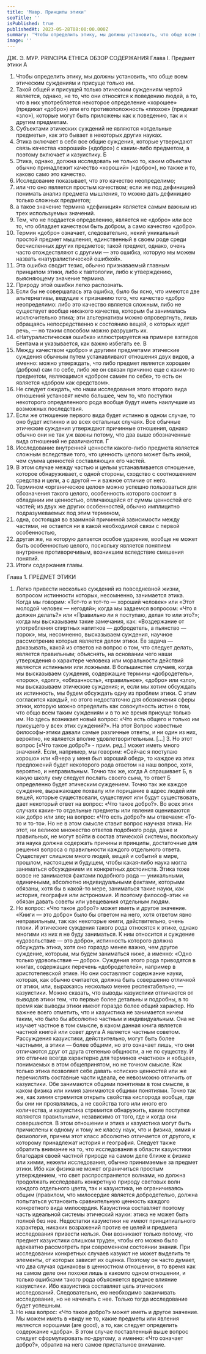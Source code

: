 ```yaml
---
title: 'Мавр. Принципы этики'
seoTitle: ''
isPublished: true
publishedAt: 2023-05-28T08:00:00.000Z
summary: 'Чтобы определить этику, мы должны установить, что обще всем этическим суждениям и присуще только им.'
image: ''
---
```


ДЖ. Э. МУР. PRINCIPIA ETHICA
ОБЗОР СОДЕРЖАНИЯ
Глава I. Предмет этики
A

1. Чтобы определить этику, мы должны установить, что обще всем этическим суждениям и присуще только им.
2. Такой общей и присущей только этическим суждениям чертой является, однако, не то, что они относятся к поведению людей, а то, что в них
   употребляется некоторое определение «хорошее» (предикат «добро») или его
   противоположность «плохое» (предикат «зло»), которые могут быть приложены как к поведению, так и к другим предметам.
3. Субъектами этических суждений не являются «отдельные предметы», как это бывает в некоторых других науках.
4. Этика включает в себя все общие суждения, которые утверждают
   связь качества «хороший» («добро») с каким-либо предметом, а поэтому
   включает и казуистику.
   Б
5. Этика, однако, должна исследовать не только то, каким объектам
   обычно принадлежит качество «хороший» («добро»), но также и то, каково
   само это качество.
6. Исследование показывает, что это качество неопределимо;
7. или что оно является простым качеством; если же под дефиницией
   понимать анализ предмета мышления, то можно дать дефиницию только
   сложных предметов;
8. а такое значение термина «дефиниция» является самым важным из
   трех используемых значений.
9. Тем, что не поддается определению, является не «добро» или все то,
   что обладает качеством быть добром, а само качество «добро».
10. Термин «добро» означает, следовательно, некий уникальный простой предмет мышления, единственный в своем роде среди бесчисленных
    других предметов; такой предмет, однако, очень часто отождествляют с другими — это ошибка, которую мы можем назвать «натуралистической ошибкой».
11. Эта ошибка сводит тезис, обычно признаваемый главным принципом этики, либо к тавтологии, либо к утверждению, выясняющему значение
    термина.
12. Природу этой ошибки легко распознать.
13. Если бы не совершалась эта ошибка, было бы ясно, что имеются две
    альтернативы, ведущие к признанию того, что качество «добро неопределимо: либо это качество является сложным, либо не существует вообще никакого качества, которым бы занималась исключительно этика; эти альтернативы можно опровергнуть, лишь обращаясь непосредственно к состоянию вещей, о которых идет речь, — но таким способом можно разрушить их.
14. «Натуралистическая ошибка» иллюстрируется на примере взглядов
    Бентама и указывается, как важно избегать ее.
    В
15. Между качеством «добро» и другими предметами этические суждения обычным путем устанавливают отношения двух видов, а именно: можно
    утверждать, что либо предмет является хорошим (добром) сам по себе, либо
    же он связан причинно еще с каким-то предметом, являющимся «добром самим по себе», то есть он является «добром как средством».
16. Не следует ожидать, что наши исследования этого второго вида отношений установят нечто большее, чем то, что поступки некоторого определенного рода вообще будут иметь наилучшие из возможных последствия.
17. Если же отношение первого вида будет истинно в одном случае, то
    оно будет истинно и во всех остальных случаях. Все обычные этические
    суждения утверждают причинные отношения, однако обычно они не так уж
    важны потому, что два выше обозначенные вида отношений не различаются.
    Г
18. Исследование внутренней ценности какого-либо предмета является
    сложным вследствие того, что ценность целого может быть иной, чем сумма
    ценностей составляющих его частей.
19. В этом случае между частью и целым устанавливается отношение,
    которое обнаруживает, с одной стороны, сходство с соотношением средства
    и цели, а с другой — и важное отличие от него.
20. Термином «органическое целое» можно успешно пользоваться для
    обозначения такого целого, особенность которого состоит в обладании им
    ценностью, отличающейся от суммы ценностей его частей; из двух же других
    особенностей, обычно имплицитно подразумеваемых под этим термином,
21. одна, состоящая во взаимной причинной зависимости между частями, не остается ни в какой необходимой связи с первой особенностью,
22. другая же, на которую делается особое ударение, вообще не может
    быть особенностью целого, поскольку является понятием внутренне противоречивым, возникшим вследствие смешения понятий.
23. Итоги содержания главы.

Глава 1. ПРЕДМЕТ ЭТИКИ

1. Легко привести несколько суждений из повседневной жизни, вопросом истинности которых, несомненно, занимается этика. Когда мы говорим:
   «Тот-то и тот-то — хороший человек» или «Этот молодой человек — негодяй»; когда мы задаемся вопросом: «Что я должен делать?» или «Правильно
   ли я поступаю, делая то или это?»; когда мы высказываем такие замечания,
   как: «Воздержание от употребления спиртных напитков — добродетель, а
   пьянство — порок», мы, несомненно, высказываем суждения, научное рассмотрение которых является делом этики. Ее задача — доказывать, какой из
   ответов на вопрос о том, что следует делать, является правильным; объяснять, на основании чего наши утверждения о характере человека или моральности действий являются истинными или ложными. В большинстве случаев, когда мы высказываем суждения, содержащие термины «добродетель»,
   «порок», «долг», «обязанность», «правильное», «добро» или «зло», мы высказываем этические суждения; и, если мы хотим обсуждать их истинность,
   мы будем обсуждать одну из проблем этики.
   С этим согласится каждый, но этого недостаточно для обозначения
   сферы этики, которую можно определить как совокупность истин о том, что
   общо всем таким суждениям и в то же время присуще только им. Но здесь
   возникает новый вопрос: «Что есть общего и только им присущего у всех
   этих суждений?». На этот Вопрос известные философы-этики давали самые
   различные ответы, и ни один из них, вероятно, не является вполне удовлетворительным.
   […] 3. Но этот вопрос [«Что такое добро?» - прим. ред.] может иметь
   много значений. Если, например, мы говорим: «Сейчас я поступаю хорошо»
   или «Вчера у меня был хороший обед», то каждое из этих предложений будет
   некоторого рода ответом на наш вопрос, хотя, вероятно, и неправильным.
   Точно так же, когда А спрашивает Б, в какую школу ему следует послать
   своего сына, то ответ Б определенно будет этическим суждением. Точно так
   же каждое суждение, выражающее похвалу или порицание в адрес людей или
   вещей, которые существовали, существуют или будут существовать, дает некоторый ответ на вопрос: «Что такое добро?». Во всех этих случаях какие-то
   отдельные предметы или явления оцениваются как добро или зло; на вопрос:
   «Что есть добро?» мы отвечаем: «То-то и то-то». Но не в этом смысле ставит
   вопрос научная этика. Ни этот, ни великое множество ответов подобного рода, даже и правильных, не могут войти в состав этической системы, поскольку эта наука должна содержать причины и принципы, достаточные для решения вопроса о правильности каждого отдельного ответа. Существует слишком много людей, вещей и событий в мире, прошлом, настоящем и будущем,
   чтобы какая-либо наука могла заниматься обсуждением их конкретных достоинств. Этика тоже вовсе не занимается фактами подобного рода — уникальными, единичными, абсолютно индивидуальными фактами, которыми
   обязаны, хотя бы в какой-то мере, заниматься такие науки, как история, география или астрономия. И поэтому философ-этик не обязан давать советы
   или увещевания отдельным людям.
2. Но вопрос: «Что такое добро?» может иметь и другое значение.
   «Книги — это добро» было бы ответом на него, хотя ответом явно неправильным, так как некоторые книги, действительно, очень плохи. И этические
   суждения такого рода относятся к этике, однако многими из них я не буду
   заниматься. К ним относится и суждение «удовольствие — это добро», истинность которого должна обсуждать этика, хотя оно гораздо менее важно,
   чем другое суждение, которым, мы будем заниматься ниже, а именно: «Одно
   только удовольствие — добро». Суждения этого рода приводятся в книгах,
   содержащих перечень «добродетелей», например в аристотелевской этике.
   Но они составляют содержание науки, которая, как обычно считается, должна быть совершенно отличной от этики, или, выражаясь несколько менее респектабельно, — казуистики. Можно сказать, что выводы казуистики отличаются от выводов этики тем, что первые более детальны и подробны, в то
   время как выводы этики имеют гораздо более общий характер. Но важнее
   всего отметить, что и казуистика не занимается ничем таким, что было бы
   абсолютно частным и индивидуальным. Она не изучает частное в том смысле, в каком данная книга является частной книгой или совет друга А является
   частным советом.
   Рассуждения казуистики, действительно, могут быть более частными, а
   этики — более общими, но это означает лишь, что они отличаются друг от
   друга степенью общности, а не по существу. И это отличие всегда характерно
   для терминов «частное» и «общее», понимаемых в этом общепринятом, но не
   точном смысле. Как только этика позволяет себе давать «списки» ценностей
   или же перечислять составные части идеала, ее невозможно отличить от казуистики. Обе занимаются общими понятиями в том смысле, в каком физика
   или химия занимаются общими понятиями. Точно так же, как химия стремится открыть свойства кислорода вообще, где бы они ни проявлялись, а не
   свойства того или иного его количества, и казуистика стремится обнаружить,
   какие поступки являются правильными, независимо от того, где и когда они
   совершаются. В этом отношении и этика и казуистика могут быть причислены к одному и тому же классу наук, что и физика, химия и физиология, причем этот класс абсолютно отличается от другого, к которому принадлежат
   история и география.
   Следует также обратить внимание на то, что исследования в области
   казуистики благодаря своей частной природе на самом деле ближе к физике
   или химии, нежели исследования, обычно принимаемые за предмет этики.
   Ибо как физика не может ограничиться простым утверждением, что свет распространяется волнами, но должна продолжать исследовать конкретную
   природу световых волн каждого отдельного цвета, так и казуистика, не ограничиваясь общим (правилом, что милосердие является добродетелью, должна попытаться установить сравнительную ценность каждого конкретного вида милосердия. Казуистика составляет поэтому часть идеальной системы
   этический науки: этика не может быть полной без нее. Недостатки казуистики не имеют принципиального характера, никаких возражений против ее целей и предмета исследования привести нельзя. Они возникают только потому, что предмет казуистики слишком труден, чтобы его можно было адекватно рассмотреть при современном состоянии знания. При исследовании
   конкретных случаев казуист не может выделить те элементы, от которых зависит их оценка. Поэтому он часто думает, что два случая одинаковы в ценностном отношении, в то время как на самом деле они похожи лишь в какомто одном отношении, и только ошибками такого рода объясняется вредное
   влияние казуистики. Ибо казуистика составляет цель этических исследований.
   Следовательно, ею необходимо заканчивать исследование, но не начинать с нее. Только тогда исследование будет успешным.
3. Но наш вопрос: «Что такое добро?» может иметь и другое значение.
   Мы можем иметь в «виду не то, какие предметы или явления являются хорошими (are good), а то, как следует определить содержание «добра». В этом
   случае поставленный выше вопрос следует сформулировать по-другому, а
   именно: «Что означает добро?», обратив на него самое пристальное внимание.

